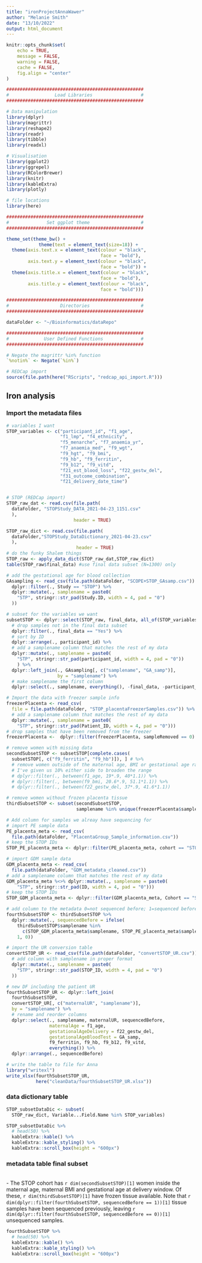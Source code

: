 ```yaml
---
title: "ironProjectAnnaWawer"
author: "Melanie Smith"
date: "13/10/2022"
output: html_document
---
```


```r
knitr::opts_chunk$set(
    echo = TRUE,
    message = FALSE,
    warning = FALSE,
    cache = FALSE,
    fig.align = "center"
)
```

```r

###################################################
#                 Load Libraries                  #
###################################################

# Data manipulation
library(dplyr)
library(magrittr)
library(reshape2)
library(readr)
library(tibble)
library(readxl)

# Visualisation
library(ggplot2)
library(ggrepel)
library(RColorBrewer)
library(knitr)
library(kableExtra)
library(plotly)

# file locations
library(here)

###################################################
#              Set ggplot theme                   #
###################################################

theme_set(theme_bw() +
            theme(text = element_text(size=18)) +
  theme(axis.text.x = element_text(colour = "black",
                                   face = "bold"),
        axis.text.y = element_text(colour = "black",
                                   face = "bold")) +
  theme(axis.title.x = element_text(colour = "black",
                                   face = "bold"),
        axis.title.y = element_text(colour = "black",
                                   face = "bold")))

###################################################
#                   Directories                   #
###################################################

dataFolder <- "~/Bioinformatics/dataRepo"

###################################################
#             User Defined Functions              #
###################################################

# Negate the magrittr %in% function
`%notin%` <- Negate(`%in%`)

# REDCap import
source(file.path(here("RScripts", "redcap_api_import.R")))

```

## Iron analysis {.tabset}
### Import the metadata files

```r

# variables I want
STOP_variables <- c("participant_id", "f1_age",
                    "f1_lmp", "f4_ethnicity",
                    "f5_menarche", "f7_anaemia_yr", 
                    "f7_anaemia_med", "f9_wgt",
                    "f9_hgt", "f9_bmi", 
                    "f9_hb", "f9_ferritin",
                    "f9_b12", "f9_vitd",
                    "f21_est_blood_loss", "f22_gestw_del",
                    "f31_outcome_combination",
                    "f21_delivery_date_time")


# STOP (REDCap import)
STOP_raw_dat <- read.csv(file.path(
  dataFolder, "STOPStudy_DATA_2021-04-23_1151.csv"
  ),
                         header = TRUE)

STOP_raw_dict <- read.csv(file.path(
  dataFolder,"STOPStudy_DataDictionary_2021-04-23.csv"
  ),
                          header = TRUE)
# do the funky Shalem things
STOP_raw <- apply_data_dict(STOP_raw_dat,STOP_raw_dict)
table(STOP_raw$final_data) #use final data subset (N=1300) only

# add the gestational age for blood collection
GAsampling <- read_csv(file.path(dataFolder, "SCOPE+STOP_GAsamp.csv")) %>% 
  dplyr::filter(., Study == "STOP") %>% 
  dplyr::mutate(., samplename = paste0(
    "STP", stringr::str_pad(Study.ID, width = 4, pad = "0")
  ))

# subset for the variables we want
subsetSTOP <- dplyr::select(STOP_raw, final_data, all_of(STOP_variables)) %>%
  # drop samples not in the final data subset
  dplyr::filter(., final_data == "Yes") %>% 
  # sort by ID
  dplyr::arrange(., participant_id) %>% 
  # add a samplename column that matches the rest of my data
  dplyr::mutate(., samplename = paste0(
    "STP", stringr::str_pad(participant_id, width = 4, pad = "0"))
    ) %>%
  dplyr::left_join(., GAsampling[, c("samplename", "GA_samp")],
                   by = "samplename") %>% 
  # make samplename the first column
  dplyr::select(., samplename, everything(), -final_data, -participant_id)

# Import the data with freezer sample info
freezerPlacenta <- read_csv(
  file = file.path(dataFolder, "STOP_placentaFreezerSamples.csv")) %>% 
  # add a samplename column that matches the rest of my data
  dplyr::mutate(., samplename = paste0(
    "STP", stringr::str_pad(Patient_ID, width = 4, pad = "0")))
# drop samples that have been removed from the freezer
freezerPlacenta <-  dplyr::filter(freezerPlacenta, sampleRemoved == 0)

# remove women with missing data
secondSubsetSTOP <- subsetSTOP[complete.cases(
  subsetSTOP[, c("f9_ferritin", "f9_hb")]), ] # %>% 
  # remove women outside of the maternal age, BMI or gestational age range
  # I've given us 10% either side to broaden the range
  # dplyr::filter(., between(f1_age, 19*.9, 40*1.1)) %>% 
  # dplyr::filter(., between(f9_bmi, 20.6*.9, 51.1*1.1)) %>% 
  # dplyr::filter(., between(f22_gestw_del, 37*.9, 41.6*1.1))

# remove women without frozen placenta tissue
thirdSubsetSTOP <- subset(secondSubsetSTOP,
                          samplename %in% unique(freezerPlacenta$samplename))

# Add column for samples we alreay have sequencing for
# import PE sample data
PE_placenta_meta <- read_csv(
  file.path(dataFolder, "PlacentaGroup_Sample_information.csv")) 
# keep the STOP IDs
STOP_PE_placenta_meta <- dplyr::filter(PE_placenta_meta, cohort == "STOP")

# import GDM sample data
GDM_placenta_meta <- read_csv(
  file.path(dataFolder, "GDM_metadata_cleaned.csv")) 
# add a samplename column that matches the rest of my data
GDM_placenta_meta %<>% dplyr::mutate(., samplename = paste0(
    "STP", stringr::str_pad(ID, width = 4, pad = "0")))
# keep the STOP IDs
STOP_GDM_placenta_meta <- dplyr::filter(GDM_placenta_meta, Cohort == "STOP")

# add column to the metadata 0=not sequenced before; 1=sequenced before
fourthSubsetSTOP <- thirdSubsetSTOP %>%
  dplyr::mutate(., sequencedBefore = ifelse(
    thirdSubsetSTOP$samplename %in% 
      c(STOP_GDM_placenta_meta$samplename, STOP_PE_placenta_meta$samplename),
    1, 0))

# import the UR conversion table
convertSTOP_UR <- read_csv(file.path(dataFolder, "convertSTOP_UR.csv")) %>% 
  # add column with samplename in proper format
  dplyr::mutate(., samplename = paste0(
    "STP", stringr::str_pad(STOP_ID, width = 4, pad = "0")
  ))

# new DF including the patient UR
fourthSubsetSTOP_UR <- dplyr::left_join(
  fourthSubsetSTOP,
  convertSTOP_UR[, c("maternalUR", "samplename")],
  by = "samplename") %>% 
  # rename and reorder columns
  dplyr::select(., samplename, maternalUR, sequencedBefore,
                maternalAge = f1_age, 
                gestationalAgeDelivery = f22_gestw_del,
                gestationalAgeBloodTest = GA_samp, 
                f9_ferritin, f9_hb, f9_b12, f9_vitd,
                everything()) %>% 
  dplyr::arrange(., sequencedBefore)

# write the table to file for Anna
library("writexl")
write_xlsx(fourthSubsetSTOP_UR,
           here("cleanData/fourthSubsetSTOP_UR.xlsx"))

```

### data dictionary table

```r

STOP_subsetDataDic <- subset(
  STOP_raw_dict, Variable...Field.Name %in% STOP_variables)

STOP_subsetDataDic %>%
  # head(50) %>%
  kableExtra::kable() %>%
  kableExtra::kable_styling() %>%
  kableExtra::scroll_box(height = "600px")

```

### metadata table final subset

<br/>
- The STOP cohort has `r dim(secondSubsetSTOP)[1]` women inside the maternal age, maternal BMI and gestational age at delivery window. Of these, `r dim(thirdSubsetSTOP)[1]` have frozen tissue available. Note that `r dim(dplyr::filter(fourthSubsetSTOP, sequencedBefore == 1))[1]` tissue samples have been sequenced previously, leaving `r dim(dplyr::filter(fourthSubsetSTOP, sequencedBefore == 0))[1]` unsequenced samples.
<br/>

```r

fourthSubsetSTOP %>%
  # head(50) %>%
  kableExtra::kable() %>%
  kableExtra::kable_styling() %>%
  kableExtra::scroll_box(height = "600px")

```